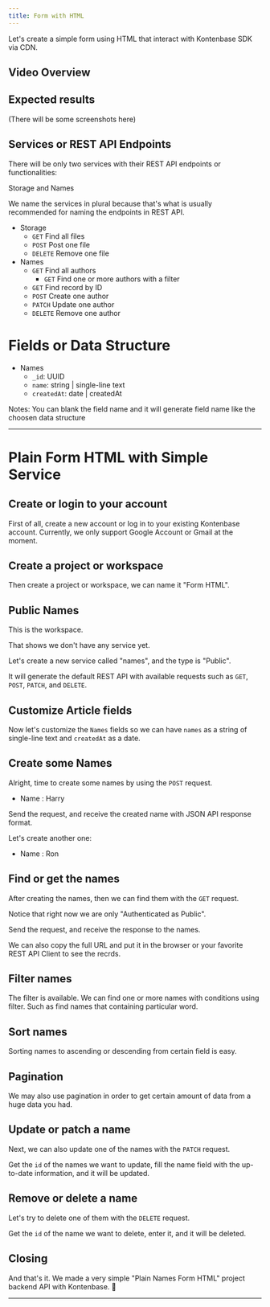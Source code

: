 ---
title: Form with HTML
---


Let's create a simple form using HTML that interact with Kontenbase SDK via CDN.

## Video Overview

<YouTube videoId="og-5Pg5HF7Y" />

## Expected results

(There will be some screenshots here)

## Services or REST API Endpoints

There will be only two services with their REST API endpoints or functionalities:

Storage and Names

We name the services in plural because that's what is usually recommended for naming the endpoints in REST API.

- Storage
  - `GET` Find all files
  - `POST` Post one file
  - `DELETE` Remove one file
- Names
  - `GET` Find all authors
    - `GET` Find one or more authors with a filter
  - `GET` Find record by ID
  - `POST` Create one author
  - `PATCH` Update one author
  - `DELETE` Remove one author

# Fields or Data Structure

- Names
  - `_id`: UUID
  - `name`: string | single-line text
  - `createdAt`: date | createdAt

Notes: You can blank the field name and it will generate field name like the choosen data structure

---

# Plain Form HTML with Simple Service

## Create or login to your account

First of all, create a new account or log in to your existing Kontenbase account. Currently, we only support Google Account or Gmail at the moment.

## Create a project or workspace

Then create a project or workspace, we can name it "Form HTML".

## Public Names

This is the workspace.

That shows we don't have any service yet.

Let's create a new service called "names", and the type is "Public".

It will generate the default REST API with available requests such as `GET`, `POST`, `PATCH`, and `DELETE`.

## Customize Article fields

Now let's customize the `Names` fields so we can have `names` as a string of single-line text and `createdAt` as a date.

## Create some Names

Alright, time to create some names by using the `POST` request.

- Name : Harry

Send the request, and receive the created name with JSON API response format.

Let's create another one:

- Name : Ron

## Find or get the names

After creating the names, then we can find them with the `GET` request.

Notice that right now we are only "Authenticated as Public".

Send the request, and receive the response to the names.

We can also copy the full URL and put it in the browser or your favorite REST API Client to see the recrds.

## Filter names

The filter is available. We can find one or more names with conditions using filter. Such as find names that containing particular word. 

## Sort names

Sorting names to ascending or descending from certain field is easy.

## Pagination

We may also use pagination in order to get certain amount of data from a huge data you had.

## Update or patch a name

Next, we can also update one of the names with the `PATCH` request.

Get the `id` of the names we want to update, fill the name field with the up-to-date information, and it will be updated.

## Remove or delete a name

Let's try to delete one of them with the `DELETE` request.

Get the `id` of the name we want to delete, enter it, and it will be deleted.

## Closing

And that's it. We made a very simple "Plain Names Form HTML" project backend API with Kontenbase. 🎉

---
